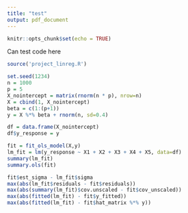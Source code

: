 ```yaml
---
title: "test"
output: pdf_document
---
```


```r
knitr::opts_chunk$set(echo = TRUE)
```

Can test code here

```r
source('project_linreg.R')
```

```r
set.seed(1234)
n = 1000
p = 5
X_nointercept = matrix(rnorm(n * p), nrow=n)
X = cbind(1, X_nointercept)
beta = c(1:(p+1))
y = X %*% beta + rnorm(n, sd=0.4)

df = data.frame(X_nointercept)
df$y_response = y

fit = fit_ols_model(X,y)
lm_fit = lm(y_response ~ X1 + X2 + X3 + X4 + X5, data=df)
summary(lm_fit)
summary.ols(fit)

fit$est_sigma - lm_fit$sigma
max(abs(lm_fit$residuals - fit$residuals))
max(abs(summary(lm_fit)$cov.unscaled - fit$cov_unscaled))
max(abs(fitted(lm_fit) - fit$y_fitted))
max(abs(fitted(lm_fit) - fit$hat_matrix %*% y))
```

